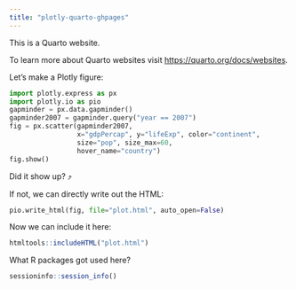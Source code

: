 ```yaml
---
title: "plotly-quarto-ghpages"
---
```


This is a Quarto website.

To learn more about Quarto websites visit <https://quarto.org/docs/websites>.

Let's make a Plotly figure:

```python
import plotly.express as px
import plotly.io as pio
gapminder = px.data.gapminder()
gapminder2007 = gapminder.query("year == 2007")
fig = px.scatter(gapminder2007, 
                 x="gdpPercap", y="lifeExp", color="continent", 
                 size="pop", size_max=60,
                 hover_name="country")
fig.show()
```

Did it show up? ⤴️

If not, we can directly write out the HTML:

```python
pio.write_html(fig, file="plot.html", auto_open=False)
```

Now we can include it here:

```r
htmltools::includeHTML("plot.html")
```

What R packages got used here?

```r
sessioninfo::session_info()
```

